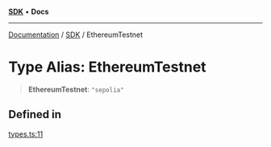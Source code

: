 [**SDK**](../index.mdx) • **Docs**

***

[Documentation](../../index.mdx) / [SDK](../README.mdx) / EthereumTestnet

# Type Alias: EthereumTestnet

> **EthereumTestnet**: `"sepolia"`

## Defined in

[types.ts:11](https://github.com/monerium/js-monorepo/blob/1f07b3662d18c631941e215c70068d205e95c304/packages/sdk/src/types.ts#L11)
